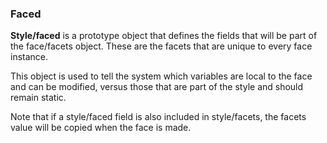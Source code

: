 ===Faced===

'''Style/faced''' is a prototype object that defines the fields that will be part of the face/facets object. These are the facets that are unique to every face instance.

This object is used to tell the system which variables are local to the face and can be modified, versus those that are part of the style and should remain static.

Note that if a style/faced field is also included in style/facets, the facets value will be copied when the face is made.